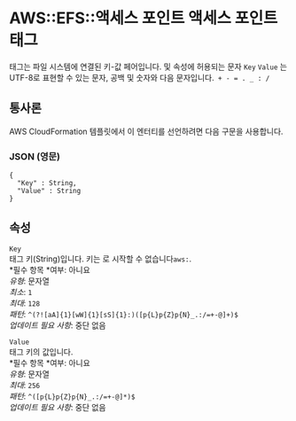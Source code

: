 # AWS::EFS::액세스 포인트 액세스 포인트 태그

태그는 파일 시스템에 연결된 키-값 페어입니다. 및 속성에 허용되는 문자 `Key` `Value` 는 UTF-8로 표현할 수 있는 문자, 공백 및 숫자와 다음 문자입니다.` + - = . _ : /`

## 통사론

AWS CloudFormation 템플릿에서 이 엔터티를 선언하려면 다음 구문을 사용합니다.

### JSON (영문)

```
{
  "Key" : String,
  "Value" : String
}
```

## 속성

`Key`  
태그 키(String)입니다. 키는 로 시작할 수 없습니다`aws:`.  
*필수 항목 *여부: 아니요  
_유형_: 문자열  
_최소_: `1`  
_최대_: `128`  
_패턴_: `^(?![aA]{1}[wW]{1}[sS]{1}:)([p{L}p{Z}p{N}_.:/=+-@]+)$`  
_업데이트 필요 사항_: 중단 없음

`Value`  
태그 키의 값입니다.  
*필수 항목 *여부: 아니요  
_유형_: 문자열  
_최대_: `256`  
_패턴_: `^([p{L}p{Z}p{N}_.:/=+-@]*)$`  
_업데이트 필요 사항_: 중단 없음
